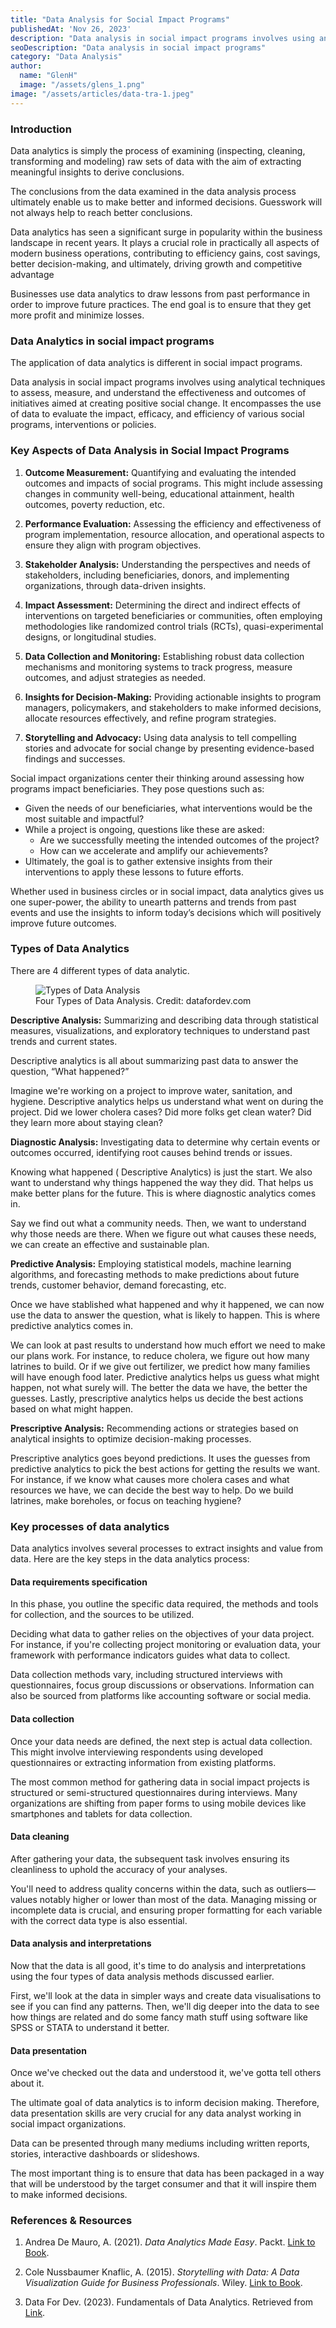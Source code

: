 ```yaml
---
title: "Data Analysis for Social Impact Programs"
publishedAt: 'Nov 26, 2023'
description: "Data analysis in social impact programs involves using analytical techniques to assess, measure, and understand the effectiveness and outcomes of initiatives aimed at creating positive social change."
seoDescription: "Data analysis in social impact programs"
category: "Data Analysis"
author:
  name: "GlenH"
  image: "/assets/glens_1.png"
image: "/assets/articles/data-tra-1.jpeg"
---
```


### Introduction

Data analytics is simply the process of examining (inspecting, cleaning, transforming and modeling) raw sets of data with the aim of extracting meaningful insights to derive conclusions.

The conclusions from the data examined in the data analysis process ultimately enable us to make better and informed decisions. Guesswork will not always help to reach better conclusions.

Data analytics has seen a significant surge in popularity within the business landscape in recent years. It plays a crucial role in practically all aspects of modern business operations, contributing to efficiency gains, cost savings, better decision-making, and ultimately, driving growth and competitive advantage

Businesses use data analytics to draw lessons from past performance in order to improve future practices. The end goal is to ensure that they get more profit and minimize losses.

### Data Analytics in social impact programs

The application of data analytics is different in social impact programs. 

Data analysis in social impact programs involves using analytical techniques to assess, measure, and understand the effectiveness and outcomes of initiatives aimed at creating positive social change. It encompasses the use of data to evaluate the impact, efficacy, and efficiency of various social programs, interventions or policies.

### Key Aspects of Data Analysis in Social Impact Programs

1. **Outcome Measurement:** Quantifying and evaluating the intended outcomes and impacts of social programs. This might include assessing changes in community well-being, educational attainment, health outcomes, poverty reduction, etc.
    
2. **Performance Evaluation:** Assessing the efficiency and effectiveness of program implementation, resource allocation, and operational aspects to ensure they align with program objectives.
    
3. **Stakeholder Analysis:** Understanding the perspectives and needs of stakeholders, including beneficiaries, donors, and implementing organizations, through data-driven insights.
    
4. **Impact Assessment:** Determining the direct and indirect effects of interventions on targeted beneficiaries or communities, often employing methodologies like randomized control trials (RCTs), quasi-experimental designs, or longitudinal studies.
    
5. **Data Collection and Monitoring:** Establishing robust data collection mechanisms and monitoring systems to track progress, measure outcomes, and adjust strategies as needed.
    
6. **Insights for Decision-Making:** Providing actionable insights to program managers, policymakers, and stakeholders to make informed decisions, allocate resources effectively, and refine program strategies.
    
7. **Storytelling and Advocacy:** Using data analysis to tell compelling stories and advocate for social change by presenting evidence-based findings and successes.

Social impact organizations center their thinking around assessing how programs impact beneficiaries. They pose questions such as:

- Given the needs of our beneficiaries, what interventions would be the most suitable and impactful?
- While a project is ongoing, questions like these are asked:
    - Are we successfully meeting the intended outcomes of the project?
    - How can we accelerate and amplify our achievements?
- Ultimately, the goal is to gather extensive insights from their interventions to apply these lessons to future efforts.

Whether used in business circles or in social impact, data analytics gives us one super-power, the ability to unearth patterns and trends from past events and use the insights to inform today’s decisions which will positively improve future outcomes.

### Types of Data Analytics

There are 4 different types of data analytic.

<figure> <img src="/assets/articles/types-analysis.png" alt="Types of Data Analysis" /> <figcaption>Four Types of Data Analysis. Credit: datafordev.com</figcaption> </figure>

**Descriptive Analysis:** Summarizing and describing data through statistical measures, visualizations, and exploratory techniques to understand past trends and current states.

Descriptive analytics is all about summarizing past data to answer the question, “What happened?”

Imagine we're working on a project to improve water, sanitation, and hygiene. Descriptive analytics helps us understand what went on during the project. Did we lower cholera cases? Did more folks get clean water? Did they learn more about staying clean?

**Diagnostic Analysis:** Investigating data to determine why certain events or outcomes occurred, identifying root causes behind trends or issues.

Knowing what happened ( Descriptive Analytics)  is just the start. We also want to understand why things happened the way they did. That helps us make better plans for the future. This is where diagnostic analytics comes in.
  
Say we find out what a community needs. Then, we want to understand why those needs are there. When we figure out what causes these needs, we can create an effective and sustainable plan.

**Predictive Analysis:** Employing statistical models, machine learning algorithms, and forecasting methods to make predictions about future trends, customer behavior, demand forecasting, etc.

Once we have stablished what happened and why it happened, we can now use the data to answer the question, what is likely to happen. This is where predictive analytics comes in.

We can look at past results to understand how much effort we need to make our plans work. For instance, to reduce cholera, we figure out how many latrines to build. Or if we give out fertilizer, we predict how many families will have enough food later. Predictive analytics helps us guess what might happen, not what surely will. The better the data we have, the better the guesses. Lastly, prescriptive analytics helps us decide the best actions based on what might happen.

**Prescriptive Analysis:** Recommending actions or strategies based on analytical insights to optimize decision-making processes.

Prescriptive analytics goes beyond predictions. It uses the guesses from predictive analytics to pick the best actions for getting the results we want. For instance, if we know what causes more cholera cases and what resources we have, we can decide the best way to help. Do we build latrines, make boreholes, or focus on teaching hygiene?

### Key processes of data analytics

Data analytics involves several processes to extract insights and value from data. Here are the key steps in the data analytics process:

#### Data requirements specification

In this phase, you outline the specific data required, the methods and tools for collection, and the sources to be utilized.

Deciding what data to gather relies on the objectives of your data project. For instance, if you're collecting project monitoring or evaluation data, your framework with performance indicators guides what data to collect.

Data collection methods vary, including structured interviews with questionnaires, focus group discussions or observations. Information can also be sourced from platforms like accounting software or social media.

#### Data collection

Once your data needs are defined, the next step is actual data collection. This might involve interviewing respondents using developed questionnaires or extracting information from existing platforms.

The most common method for gathering data in social impact projects is structured or semi-structured questionnaires during interviews. Many organizations are shifting from paper forms to using mobile devices like smartphones and tablets for data collection.

#### Data cleaning

After gathering your data, the subsequent task involves ensuring its cleanliness to uphold the accuracy of your analyses.

You'll need to address quality concerns within the data, such as outliers—values notably higher or lower than most of the data. Managing missing or incomplete data is crucial, and ensuring proper formatting for each variable with the correct data type is also essential.

#### Data analysis and interpretations
  
Now that the data is all good, it's time to do analysis and interpretations using the four types of data analysis methods discussed earlier.

First, we'll look at the data in simpler ways and create data visualisations to see if you can find any patterns. Then, we'll dig deeper into the data to see how things are related and do some fancy math stuff using software like SPSS or STATA to understand it better.

#### Data presentation

Once we've checked out the data and understood it, we've gotta tell others about it.

The ultimate goal of data analytics is to inform decision making. Therefore, data presentation skills are very crucial for any data analyst working in social impact organizations.

Data can be presented through many mediums including written reports, stories, interactive dashboards or slideshows.

The most important thing is to ensure that data has been packaged in a way that will be understood by the target consumer and that it will inspire them to make informed decisions.

### References & Resources

1. Andrea De Mauro, A. (2021). *Data Analytics Made Easy*. Packt. [Link to Book](https://www.packtpub.com/product/data-analytics-made-easy/9781801074155).

2. Cole Nussbaumer Knaflic, A. (2015). *Storytelling with Data: A Data Visualization Guide for Business Professionals*. Wiley. [Link to Book](https://www.amazon.com/Storytelling-Data-Visualization-Business-Professionals/dp/1119002257).

3. Data For Dev. (2023). Fundamentals of Data Analytics. Retrieved from [Link](https://www.datafordev.com/).
